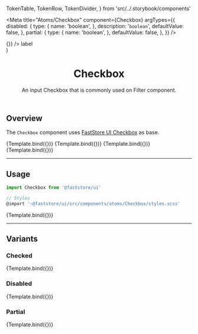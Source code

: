 

  TokenTable,
  TokenRow,
  TokenDivider,
} from 'src/../.storybook/components'

<Meta
  title="Atoms/Checkbox"
  component={Checkbox}
  argTypes={{
    disabled: {
      type: {
        name: 'boolean',
      },
      description: '`boolean`',
      defaultValue: false,
    },
    partial: {
      type: {
        name: 'boolean',
      },
      defaultValue: false,
    },
  }}
/>

  <div style={{ display: 'flex' }}>
    <Checkbox id={id} {...args} onChange={() => {}} />
    <label htmlFor={id} style={{ paddingLeft: '1rem' }}>
      label
    </label>
  </div>
)

<header>

# Checkbox

An input Checkbox that is commonly used on Filter component.

</header>

## Overview

The `Checkbox` component uses [FastStore UI Checkbox](https://www.faststore.dev/reference/ui/atoms/Checkbox) as base.

<Canvas>
  <Story
    name="overview-default"
    args={{
      id: 'overview-checkbox-default',
    }}
  >
    {Template.bind({})}
  </Story>
  <Story
    name="overview-checked"
    args={{
      id: 'overview-checkbox-checked',
      checked: true,
      disabled: false,
      partial: false,
    }}
  >
    {Template.bind({})}
  </Story>
  <Story
    name="overview-partial"
    args={{
      id: 'overview-checkbox-partial',
      partial: true,
      disabled: false,
      checked: true,
    }}
  >
    {Template.bind({})}
  </Story>
  <Story
    name="overview-disabled"
    args={{
      id: 'overview-checkbox-disabled',
      disabled: true,
      checked: false,
      partial: false,
    }}
  >
    {Template.bind({})}
  </Story>
</Canvas>

---

## Usage

```jsx
import Checkbox from '@faststore/ui'

// Styles
@import '~@faststore/ui/src/components/atoms/Checkbox/styles.scss'
```

<Canvas>
  <Story
    name="default"
    args={{
      id: 'checkbox-default',
    }}
  >
    {Template.bind({})}
  </Story>
</Canvas>

<ArgsTable story="default" />

<TokenTable>
  <TokenRow token="--fs-checkbox-width" value="1.25rem" />
  <TokenRow token="--fs-checkbox-height" value="var(--fs-checkbox-width)" />
  <TokenDivider />
  <TokenRow token="--fs-checkbox-border-width" value="var(--fs-border-width)" />
  <TokenRow
    token="--fs-checkbox-border-radius"
    value="var(--fs-border-radius)"
  />
  <TokenRow
    token="--fs-checkbox-border-color"
    value="var(--fs-border-color)"
    isColor
  />
  <TokenRow
    token="--fs-checkbox-border-color-hover"
    value="var(--fs-border-color-active)"
    isColor
  />
  <TokenDivider />
  <TokenRow
    token="--fs-checkbox-transition"
    value="border var(--fs-transition-timing) var(--fs-transition-function), background-color var(--fs-transition-timing) var(--fs-transition-function), box-shadow var(--fs-transition-timing) var(--fs-transition-function)"
  />
  <TokenDivider />
  <TokenRow
    token="--fs-checkbox-bkg-color-hover"
    value="var(--fs-color-primary-bkg-light)"
    isColor
  />
  <TokenRow
    token="--fs-checkbox-shadow-hover"
    value="0 0 0 var(--fs-checkbox-border-width) var(--fs-border-color-active)"
  />
</TokenTable>

---

## Variants

### Checked

<Canvas>
  <Story
    name="checked"
    args={{
      id: 'checkbox-checked',
      checked: true,
      disabled: false,
      partial: false,
    }}
  >
    {Template.bind({})}
  </Story>
</Canvas>

<TokenTable>
  <TokenRow
    token="--fs-checkbox-checked-bkg-color"
    value="var(--fs-color-primary-bkg)"
    isColor
  />
  <TokenRow
    token="--fs-checkbox-checked-bkg-color-hover"
    value="var(--fs-color-primary-bkg-hover)"
    isColor
  />
  <TokenRow
    token="--fs-checkbox-checked-border-color-hover"
    value="var((--fs-border-color-hover)"
    isColor
  />
  <TokenRow
    token="--fs-checkbox-checked-shadow-hover"
    value="0 0 0 var(--fs-checkbox-border-width)
          var(--fs-checkbox-checked-border-color-hover)"
  />
</TokenTable>

### Disabled

<Canvas>
  <Story
    name="disabled"
    args={{
      id: 'checkbox-disabled',
      disabled: true,
      checked: false,
      partial: false,
    }}
  >
    {Template.bind({})}
  </Story>
</Canvas>

<TokenTable>
  <TokenRow
    token="--fs-checkbox-disabled-bkg-color"
    value="var(--fs-color-disabled-bkg)"
    isColor
  />
  <TokenRow
    token="--fs-checkbox-disabled-border-width"
    value="var(--fs-checkbox-border-width)"
  />
  <TokenRow
    token="--fs-checkbox-disabled-border-color"
    value="var(--fs-border-color-disabled)"
    isColor
  />
  <TokenRow
    token="--fs-checkbox-disabled-text-color"
    value="var(--fs-color-disabled-text)"
    isColor
  />
</TokenTable>

### Partial

<Canvas>
  <Story
    name="partial"
    args={{
      id: 'checkbox-partial',
      partial: true,
      disabled: false,
      checked: true,
    }}
  >
    {Template.bind({})}
  </Story>
</Canvas>

<TokenTable>
  <TokenRow
    token="--fs-checkbox-partial-bkg-color"
    value="var(--fs-color-body-bkg)"
    isColor
  />
  <TokenRow
    token="--fs-checkbox-partial-border-width"
    value="var(--fs-checkbox-border-width)"
  />
  <TokenRow
    token="--fs-checkbox-partial-border-color"
    value="var(--fs-color-primary-bkg)"
    isColor
  />
  <TokenRow
    token="--fs-checkbox-partial-bkg-color-hover"
    value="var(--fs-color-primary-bkg-light)"
    isColor
  />
</TokenTable>
